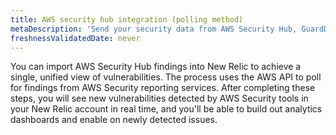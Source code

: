 ```yaml
---
title: AWS security hub integration (polling method)
metaDescription: 'Send your security data from AWS Security Hub, GuardDuty, and inspector directly to New Relic.'
freshnessValidatedDate: never
---
```


You can import AWS Security Hub findings into New Relic to achieve a single, unified view of vulnerabilities. The process uses the AWS API to poll for findings from AWS Security reporting services.
After completing these steps, you will see new vulnerabilities detected by AWS Security tools in your New Relic account in real time, and you'll be able to build out analytics dashboards and enable <InlinePopover type="alerts"/> on newly detected issues.